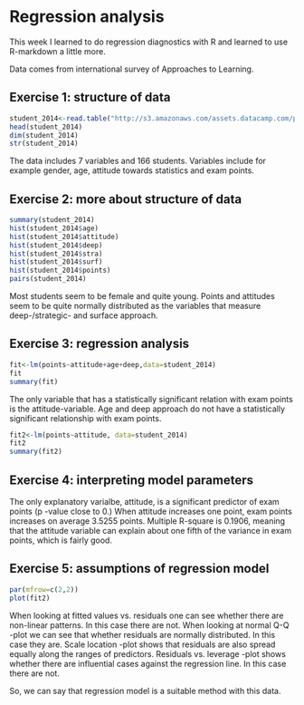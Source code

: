 
# Regression analysis

This week I learned to do regression diagnostics with R and learned to use R-markdown a little more. 

Data comes from international survey of Approaches to Learning.


## Exercise 1: structure of data

```r
student_2014<-read.table("http://s3.amazonaws.com/assets.datacamp.com/production/course_2218/datasets/learning2014.txt", header=TRUE, sep=",")
head(student_2014)
dim(student_2014)
str(student_2014)
```

The data includes 7 variables and 166 students. Variables include for example gender, age, attitude towards statistics and exam points.


## Exercise 2: more about structure of data

```r
summary(student_2014)
hist(student_2014$age)
hist(student_2014$attitude)
hist(student_2014$deep)
hist(student_2014$stra)
hist(student_2014$surf)
hist(student_2014$points)
pairs(student_2014)
```

Most students seem to be female and quite young. Points and attitudes seem to be quite normally distributed as the variables that measure deep-/strategic- and surface approach.


## Exercise 3: regression analysis

```r
fit<-lm(points~attitude+age+deep,data=student_2014)
fit
summary(fit)
```

The only variable that has a statistically significant relation with exam points is the attitude-variable. Age and deep approach do not have a statistically significant relationship with exam points.

```r
fit2<-lm(points~attitude, data=student_2014)
fit2
summary(fit2)
```


## Exercise 4: interpreting model parameters

The only explanatory varialbe, attitude, is a significant predictor of exam points (p -value close to 0.) When attitude increases one point, exam points increases on average 3.5255 points. Multiple R-square is 0.1906, meaning that the attitude variable can explain about one fifth of the variance in exam points, which is fairly good.


## Exercise 5: assumptions of regression model

```r
par(mfrow=c(2,2))
plot(fit2)
```

When looking at fitted values vs. residuals one can see whether there are non-linear patterns. In this case there are not. When looking at normal Q-Q -plot we can see that whether residuals are normally distributed. In this case they are. Scale location -plot shows that residuals are also spread equally along the ranges of predictors. Residuals vs. leverage -plot shows whether there are influential cases against the regression line. In this case there are not. 

So, we can say that regression model is a suitable method with this data.
